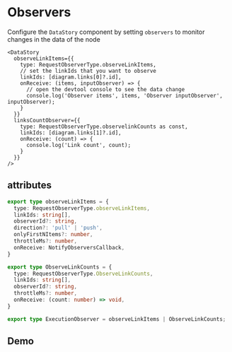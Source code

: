 # Observers

Configure the `DataStory` component by setting `observers` to monitor changes in the data of the node

```tsx
<DataStory
  observeLinkItems={{
    type: RequestObserverType.observeLinkItems,
    // set the linkIds that you want to observe
    linkIds: [diagram.links[0]?.id],
    onReceive: (items, inputObserver) => {
      // open the devtool console to see the data change
      console.log('Observer items', items, 'Observer inputObserver', inputObserver);
    }
  }}
  linksCountObserver={{
    type: RequestObserverType.observelinkCounts as const,
    linkIds: [diagram.links[1]?.id],
    onReceive: (count) => {
      console.log('Link count', count);
    }
  }}
/>
```

## attributes

```ts
export type observeLinkItems = {
  type: RequestObserverType.observeLinkItems,
  linkIds: string[],
  observerId?: string,
  direction?: 'pull' | 'push',
  onlyFirstNItems?: number,
  throttleMs?: number,
  onReceive: NotifyObserversCallback,
}

export type ObserveLinkCounts = {
  type: RequestObserverType.ObserveLinkCounts,
  linkIds: string[],
  observerId?: string,
  throttleMs?: number,
  onReceive: (count: number) => void,
}

export type ExecutionObserver = observeLinkItems | ObserveLinkCounts;
```

## Demo


<ObserversDemo />
